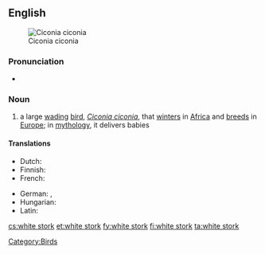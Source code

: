==English==
[[Image:Ciconia ciconia (aka).jpg|thumb|right|Ciconia ciconia]]
===Pronunciation===
* {{audio|en-uk-white stork.ogg|Audio (UK)}}

===Noun===
{{wikipedia}}
{{en-noun|sg=[[white]] [[stork]]}}

# a large [[wading]] [[bird]], ''[[Ciconia ciconia]]'', that [[winter]]s in [[Africa]] and [[breed]]s in [[Europe]]; in [[mythology]], it delivers babies

====Translations====
{{trans-top|large wading bird, ''Ciconia ciconia''}}
* Dutch: {{t+|nl|ooievaar|m}}
* Finnish: {{t+|fi|kattohaikara}}
* French: {{t-|fr|cigogne blanche}}
{{trans-mid}}
* German: {{t-|de|Weissstorch}},  {{t|de|Weißstorch|m}}
* Hungarian: {{t-|hu|fehér gólya}}
* Latin: {{t-|la|ciconia}}
{{trans-bottom}}

[[Category:Birds]]

[[cs:white stork]]
[[et:white stork]]
[[fy:white stork]]
[[fi:white stork]]
[[ta:white stork]]